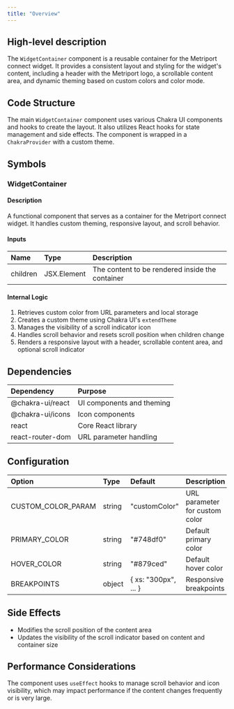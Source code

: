 ```yaml
---
title: "Overview"
---
```


## High-level description
The `WidgetContainer` component is a reusable container for the Metriport connect widget. It provides a consistent layout and styling for the widget's content, including a header with the Metriport logo, a scrollable content area, and dynamic theming based on custom colors and color mode.

## Code Structure
The main `WidgetContainer` component uses various Chakra UI components and hooks to create the layout. It also utilizes React hooks for state management and side effects. The component is wrapped in a `ChakraProvider` with a custom theme.

## Symbols

### WidgetContainer
#### Description
A functional component that serves as a container for the Metriport connect widget. It handles custom theming, responsive layout, and scroll behavior.

#### Inputs
| Name | Type | Description |
|:-----|:-----|:------------|
| children | JSX.Element | The content to be rendered inside the container |

#### Internal Logic
1. Retrieves custom color from URL parameters and local storage
2. Creates a custom theme using Chakra UI's `extendTheme`
3. Manages the visibility of a scroll indicator icon
4. Handles scroll behavior and resets scroll position when children change
5. Renders a responsive layout with a header, scrollable content area, and optional scroll indicator

## Dependencies
| Dependency | Purpose |
|:-----------|:--------|
| @chakra-ui/react | UI components and theming |
| @chakra-ui/icons | Icon components |
| react | Core React library |
| react-router-dom | URL parameter handling |

## Configuration
| Option | Type | Default | Description |
|:-------|:-----|:--------|:------------|
| CUSTOM_COLOR_PARAM | string | "customColor" | URL parameter for custom color |
| PRIMARY_COLOR | string | "#748df0" | Default primary color |
| HOVER_COLOR | string | "#879ced" | Default hover color |
| BREAKPOINTS | object | \{ xs: "300px", ... \} | Responsive breakpoints |

## Side Effects
- Modifies the scroll position of the content area
- Updates the visibility of the scroll indicator based on content and container size

## Performance Considerations
The component uses `useEffect` hooks to manage scroll behavior and icon visibility, which may impact performance if the content changes frequently or is very large.
